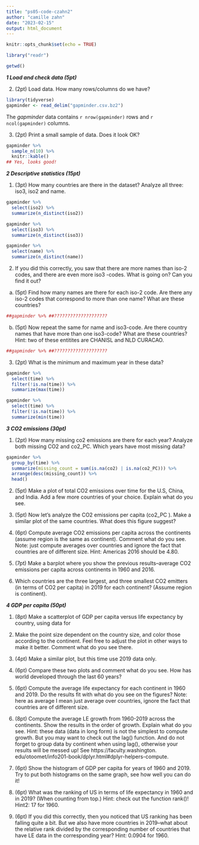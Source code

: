 ```yaml
---
title: "ps05-code-czahn2"
author: "camille zahn"
date: "2023-02-15"
output: html_document
---
```


```r
knitr::opts_chunk$set(echo = TRUE)
```

```r
library("readr")
```

```r
getwd()
```
***1 Load and check data (5pt)***

2. (2pt) Load data. How many rows/columns do we have?
```r
library(tidyverse)
gapminder <- read_delim("gapminder.csv.bz2")
```
The _gapminder_ data contains `r nrow(gapminder)` rows and `r ncol(gapminder)` columns.

3. (2pt) Print a small sample of data. Does it look OK?
```r
gapminder %>%
  sample_n(10) %>%
  knitr::kable()
## Yes, looks good!
```
***2 Descriptive statistics (15pt)***

1. (3pt) How many countries are there in the dataset? Analyze all three: iso3, iso2 and name.
```r
gapminder %>%
  select(iso2) %>%
  summarize(n_distinct(iso2))
```

```r
gapminder %>%
  select(iso3) %>%
  summarize(n_distinct(iso3))
```

```r
gapminder %>%
  select(name) %>%
  summarize(n_distinct(name))
```

2. If you did this correctly, you saw that there are more names than iso-2 codes, and there are
even more iso3 -codes. What is going on? Can you find it out?
(a) (5pt) Find how many names are there for each iso-2 code. Are there any iso-2 codes that
correspond to more than one name? What are these countries?
```r
##gapminder %>% ##????????????????????
```
(b) (5pt) Now repeat the same for name and iso3-code. Are there country names that have
more than one iso3-code? What are these countries?
Hint: two of these entitites are CHANISL and NLD CURACAO.
```r
##gapminder %>% ##????????????????????
```

3. (2pt) What is the minimum and maximum year in these data?
```r
gapminder %>%
  select(time) %>%
  filter(!is.na(time)) %>%
  summarize(max(time))
```

```r
gapminder %>%
  select(time) %>%
  filter(!is.na(time)) %>%
  summarize(min(time))
```

***3 CO2 emissions (30pt)***

1. (2pt) How many missing co2 emissions are there for each year? Analyze both missing CO2
and co2_PC. Which years have most missing data?
```r
gapminder %>%
  group_by(time) %>%
  summarize(missing_count = sum(is.na(co2) | is.na(co2_PC))) %>%
  arrange(desc(missing_count)) %>%
  head()
```
2. (5pt) Make a plot of total CO2 emissions over time for the U.S, China, and India. Add a few
more countries of your choice. Explain what do you see.

3. (5pt) Now let’s analyze the CO2 emissions per capita (co2_PC ). Make a similar plot of the
same countries. What does this figure suggest?

4. (6pt) Compute average CO2 emissions per capita across the continents (assume region is the
same as continent). Comment what do you see.
Note: just compute averages over countries and ignore the fact that countries are of different
size.
Hint: Americas 2016 should be 4.80.

5. (7pt) Make a barplot where you show the previous results–average CO2 emissions per capita
across continents in 1960 and 2016.

6. Which countries are the three largest, and three smallest CO2 emitters (in terms of CO2 per
capita) in 2019 for each continent? (Assume region is continent).

***4 GDP per capita (50pt)***

1. (8pt) Make a scatterplot of GDP per capita versus life expectancy by country, using data for
1960. Make the point size dependent on the country size, and color those according to the
continent. Feel free to adjust the plot in other ways to make it better.
Comment what do you see there.

2. (4pt) Make a similar plot, but this time use 2019 data only.

3. (6pt) Compare these two plots and comment what do you see. How has world developed
through the last 60 years?

4. (6pt) Compute the average life expectancy for each continent in 1960 and 2019. Do the results
fit with what do you see on the figures?
Note: here as average I mean just average over countries, ignore the fact that countries are of
different size.

5. (8pt) Compute the average LE growth from 1960-2019 across the continents. Show the results
in the order of growth. Explain what do you see.
Hint: these data (data in long form) is not the simplest to compute growth. But you may
want to check out the lag() function. And do not forget to group data by continent when
using lag(), otherwise your results will be messed up! See https://faculty.washington.
edu/otoomet/info201-book/dplyr.html#dplyr-helpers-compute.

6. (6pt) Show the histogram of GDP per capita for years of 1960 and 2019. Try to put both
histograms on the same graph, see how well you can do it!

7. (6pt) What was the ranking of US in terms of life expectancy in 1960 and in 2019? (When
counting from top.)
Hint: check out the function rank()!
Hint2: 17 for 1960.

8. (6pt) If you did this correctly, then you noticed that US ranking has been falling quite a
bit. But we also have more countries in 2019–what about the relative rank divided by the
corresponding number of countries that have LE data in the corresponding year?
Hint: 0.0904 for 1960.
